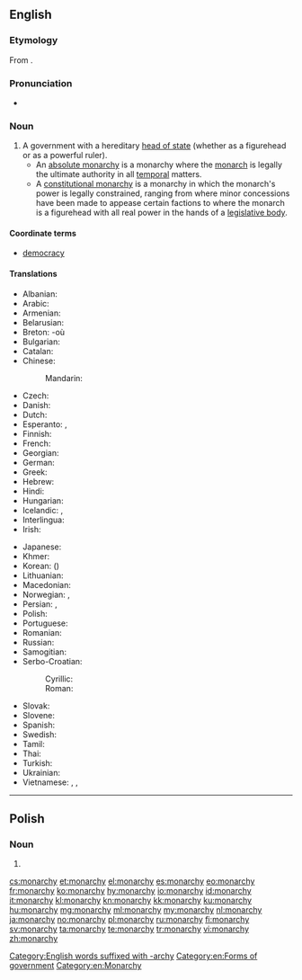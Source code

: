==English==
{{wikipedia}}

===Etymology===
From {{etyl|grc|en}} {{term|μοναρχία|lang=grc}}.

===Pronunciation===
* {{audio|en-us-monarchy.ogg|Audio (US)}}

===Noun===
{{en-noun|monarchies}}

# A government with a hereditary [[head of state]] (whether as a figurehead or as a powerful ruler).
#* An [[absolute monarchy]] is a monarchy where the [[monarch]] is legally the ultimate authority in all [[temporal]] matters.
#* A [[constitutional monarchy]] is a monarchy in which the monarch's power is legally constrained, ranging from where minor concessions have been made to appease certain factions to where the monarch is a figurehead with all real power in the hands of a [[legislative body]].

====Coordinate terms====
* {{sense|a form of government}} [[democracy]]

====Translations====
{{trans-top|form of government with a hereditary head of state}}
* Albanian: {{t|sq|mbretëri|f}}
* Arabic: {{t|ar|ملكية|f|tr=malikíyya|sc=Arab}}
* Armenian: {{t|hy|միապետություն|tr=miapetut’yun|sc=Armn}}
* Belarusian: {{t|be|манархія|f|tr=manárxija|sc=Cyrl}}
* Breton: {{t|br|unpenniezh|f}} -où {{p}}
* Bulgarian: {{t+|bg|монархия|f|tr=monárhija|sc=Cyrl}}
* Catalan: {{t+|ca|monarquia|f}}
* Chinese:
*: Mandarin: {{t+|cmn|君主制|tr=jūnzhǔzhì|sc=Hani}}
* Czech: {{t+|cs|monarchie|f}}
* Danish: {{t+|da|monarki|n}}
* Dutch: {{t+|nl|monarchie|f}}
* Esperanto: {{t|eo|monarkio}}, {{t|eo|monarĥio}}
* Finnish: {{t+|fi|monarkia}}
* French: {{t+|fr|monarchie|f}}
* Georgian: {{t+|ka|მონარქია|tr=monark’ia|sc=Geor}}
* German: {{t+|de|Monarchie|f}}
* Greek: {{t+|el|μοναρχία|f|tr=monarchía}}
* Hebrew: {{t+|he|מונרכיה|f}}
* Hindi: {{t|hi|राजतन्त्र|m|tr=rājtantra}}
* Hungarian: {{t+|hu|monarchia}}
* Icelandic: {{t|is|konungsríki}}, {{t+|is|konungdæmi}}
* Interlingua: {{t|ia|monarchia}}
* Irish: {{t|ga|monarcacht|f}}
{{trans-mid}}
* Japanese: {{t|ja|君主制|tr=くんしゅせい, kunshusei|sc=Jpan}}
* Khmer: {{t|km|រាជាធិបតេយ្យ|sc=Khmr|tr=riec a’tʰippa’tay}}
* Korean: {{t+|ko|군주제|tr=gunjuje|sc=Kore}} ({{t+|ko|君主制|sc=Kore}})
* Lithuanian: {{t+|lt|monarchija|f}}
* Macedonian: {{t|mk|монархија|f|tr=monárhija}}
* Norwegian: {{t+|no|kongedømme|n}}, {{t+|no|monarki|n}}
* Persian: {{t+|fa|سلطنت|tr=saltanat|sc=fa-Arab}}, {{t+|fa|پادشاهی|tr=pâdešâhi, pâdšâhi|sc=fa-Arab}}
* Polish: {{t+|pl|monarchia|f}}
* Portuguese: {{t+|pt|monarquia|f}}
* Romanian: {{t+|ro|monarhie|f}}
* Russian: {{t+|ru|монархия|f|tr=monárxija|sc=Cyrl}}
* Samogitian: {{t|sgs|muonarkėjė|f}}
* Serbo-Croatian:
*: Cyrillic: {{t|sh|монархија|f}}
*: Roman: {{t|sh|monarhija|f}}
* Slovak: {{t|sk|monarchia|f}}
* Slovene: {{t+|sl|monarhija|f}}
* Spanish: {{t+|es|monarquía|f}}
* Swedish: {{t+|sv|monarki|c}}
* Tamil: {{t+|ta|முடியாட்சி|tr=muṭiyāṭci|sc=Taml}}
* Thai: {{t|th|ราชาธิปไตย|tr=raachaatípbpàdtai|sc=Thai}}
* Turkish: {{t+|tr|monarşi}}
* Ukrainian: {{t|uk|монархія|f|tr=monárxija|sc=Cyrl}}
* Vietnamese: {{t+|vi|quân chủ}}, {{t|vi|chế độ quân chủ}}, {{t|vi|nền quân chủ}}
{{trans-bottom}}

[[Category:English words suffixed with -archy]]
[[Category:en:Forms of government]]
[[Category:en:Monarchy]]

----

==Polish==

===Noun===
{{head|pl|noun form}}

# {{inflection of|monarcha||gen|s|lang=pl}}

[[cs:monarchy]]
[[et:monarchy]]
[[el:monarchy]]
[[es:monarchy]]
[[eo:monarchy]]
[[fr:monarchy]]
[[ko:monarchy]]
[[hy:monarchy]]
[[io:monarchy]]
[[id:monarchy]]
[[it:monarchy]]
[[kl:monarchy]]
[[kn:monarchy]]
[[kk:monarchy]]
[[ku:monarchy]]
[[hu:monarchy]]
[[mg:monarchy]]
[[ml:monarchy]]
[[my:monarchy]]
[[nl:monarchy]]
[[ja:monarchy]]
[[no:monarchy]]
[[pl:monarchy]]
[[ru:monarchy]]
[[fi:monarchy]]
[[sv:monarchy]]
[[ta:monarchy]]
[[te:monarchy]]
[[tr:monarchy]]
[[vi:monarchy]]
[[zh:monarchy]]